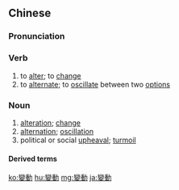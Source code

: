 {{also|变动}}
==Chinese==
{{zh-forms|s=变动}}

===Pronunciation===
{{zh-pron
|m=biàndòng
|c=bin3 dung6
|mn=piàn-tōng
|cat=v,n
}}

===Verb===
{{zh-verb}}

# to [[alter]]; to [[change]]
# to [[alternate]]; to [[oscillate]] between two [[option]]s

===Noun===
{{zh-noun}}

# [[alteration]]; [[change]]
# [[alternation]]; [[oscillation]]
# political or social [[upheaval]]; [[turmoil]]

====Derived terms====
{{zh-der|政權變動}}

[[ko:變動]]
[[hu:變動]]
[[mg:變動]]
[[ja:變動]]